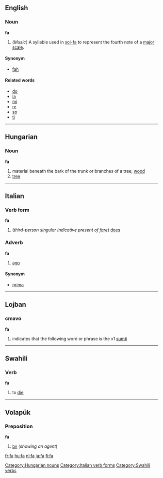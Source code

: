 {{See|få}}
==English==

===Noun===
'''fa'''

#(''Music'') A syllable used in [[sol-fa]] to represent the fourth note of a [[major scale]].

====Synonym====
*[[fah]]

====Related words====
*[[do]]
*[[la]]
*[[mi]]
*[[re]]
*[[so]]
*[[ti]]


----

==Hungarian== 
===Noun=== 
'''fa'''

#material beneath the bark of the trunk or branches of a tree; [[wood]]
#[[tree]]

[[Category:Hungarian nouns]]


----

==Italian==
===Verb form===
'''fa'''

# (''third-person singular indicative present of [[fare]]'') [[does]]
[[Category:Italian verb forms]]
===Adverb===
'''fa'''

#[[ago]]

====Synonym====
*[[prima]]


----

==Lojban==

=== cmavo ===
'''fa'''

# indicates that the following word or phrase is the x1 [[sumti]]


----

==Swahili==

===Verb===
'''fa'''

#to [[die]]

[[Category:Swahili verbs]]


----

==Volapük== 
===Preposition=== 
'''fa'''

#[[by]] (''showing an agent'')

[[fr:fa]]
[[hu:fa]]
[[nl:fa]]
[[ja:fa]]
[[fi:fa]]